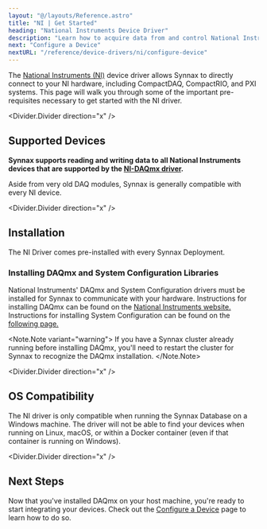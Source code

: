 ```yaml
---
layout: "@/layouts/Reference.astro"
title: "NI | Get Started"
heading: "National Instruments Device Driver"
description: "Learn how to acquire data from and control National Instruments hardware using Synnax."
next: "Configure a Device"
nextURL: "/reference/device-drivers/ni/configure-device"
---
```



The [National Instruments (NI)](https://www.ni.com/en-us.html) device driver allows
Synnax to directly connect to your NI hardware, including CompactDAQ, CompactRIO, and
PXI systems. This page will walk you through some of the important pre-requisites
necessary to get started with the NI driver.

<Divider.Divider direction="x" />

## Supported Devices

**Synnax supports reading and writing data to all National Instruments devices that are supported by the [NI-DAQmx driver](https://www.ni.com/en-us/support/downloads/drivers/download.ni-daqmx.html).**

Aside from very old DAQ modules, Synnax is generally compatible with every NI device.

<Divider.Divider direction="x" />

## Installation

The NI Driver comes pre-installed with every Synnax Deployment.

### Installing DAQmx and System Configuration Libraries

National Instruments' DAQmx and System Configuration drivers must be installed for Synnax to communicate with your
hardware. Instructions for installing DAQmx can be found on the
[National Instruments website.](https://www.ni.com/en/support/downloads/drivers/download.ni-daq-mx.html#532710)
Instructions for installing System Configuration can be found on the [following page.](https://www.ni.com/en/support/downloads/drivers/download.system-configuration.html)

<Note.Note variant="warning">
  If you have a Synnax cluster already running before installing DAQmx, you'll need to
  restart the cluster for Synnax to recognize the DAQmx installation.
</Note.Note>

<Divider.Divider direction="x" />

## OS Compatibility

The NI driver is only compatible when running the Synnax Database on a Windows machine.
The driver will not be able to find your devices when running on Linux, macOS, or
within a Docker container (even if that container is running on Windows).

<Divider.Divider direction="x" />

## Next Steps

Now that you've installed DAQmx on your host machine, you're ready to start integrating
your devices. Check out the [Configure a Device](/reference/device-drivers/ni/configure-device)
page to learn how to do so.
